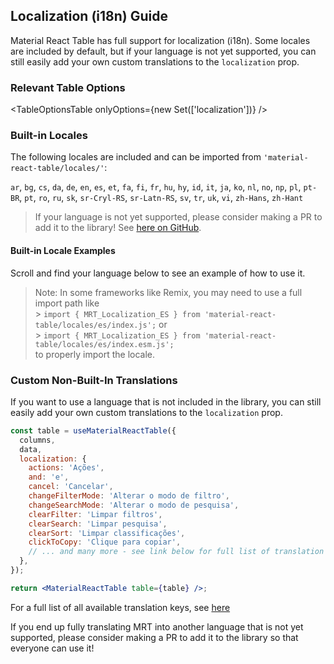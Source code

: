 
<Head>
  <title>{'Localization/i18n Guide - Material React Table V2 Docs'}</title>
  <meta
    name="description"
    content="How to customize localization and translations (i18n) in Material React Table"
  />
</Head>

## Localization (i18n) Guide

Material React Table has full support for localization (i18n). Some locales are included by default, but if your language is not yet supported, you can still easily add your own custom translations to the `localization` prop.

### Relevant Table Options

<TableOptionsTable onlyOptions={new Set(['localization'])} />

### Built-in Locales

The following locales are included and can be imported from `'material-react-table/locales/'`:

`ar`, `bg`, `cs`, `da`, `de`, `en`, `es`, `et`, `fa`, `fi`, `fr`, `hu`, `hy`, `id`, `it`, `ja`, `ko`, `nl`, `no`, `np`, `pl`, `pt-BR`, `pt`, `ro`, `ru`, `sk`, `sr-Cryl-RS`, `sr-Latn-RS`, `sv`, `tr`, `uk`, `vi`, `zh-Hans`, `zh-Hant`

> If your language is not yet supported, please consider making a PR to add it to the library! See [here on GitHub](https://github.com/KevinVandy/material-react-table/tree/v2/packages/material-react-table/src/locales).

#### Built-in Locale Examples

Scroll and find your language below to see an example of how to use it.

<LocaleExamples />

> Note: In some frameworks like Remix, you may need to use a full import path like <br /> > `import { MRT_Localization_ES } from 'material-react-table/locales/es/index.js';` or <br /> > `import { MRT_Localization_ES } from 'material-react-table/locales/es/index.esm.js';` <br />
> to properly import the locale.

### Custom Non-Built-In Translations

If you want to use a language that is not included in the library, you can still easily add your own custom translations to the `localization` prop.

```jsx
const table = useMaterialReactTable({
  columns,
  data,
  localization: {
    actions: 'Ações',
    and: 'e',
    cancel: 'Cancelar',
    changeFilterMode: 'Alterar o modo de filtro',
    changeSearchMode: 'Alterar o modo de pesquisa',
    clearFilter: 'Limpar filtros',
    clearSearch: 'Limpar pesquisa',
    clearSort: 'Limpar classificações',
    clickToCopy: 'Clique para copiar',
    // ... and many more - see link below for full list of translation keys
  },
});

return <MaterialReactTable table={table} />;
```

For a full list of all available translation keys, see [here](https://github.com/KevinVandy/material-react-table/blob/v2/packages/material-react-table/src/locales/en.ts)

If you end up fully translating MRT into another language that is not yet supported, please consider making a PR to add it to the library so that everyone can use it!
